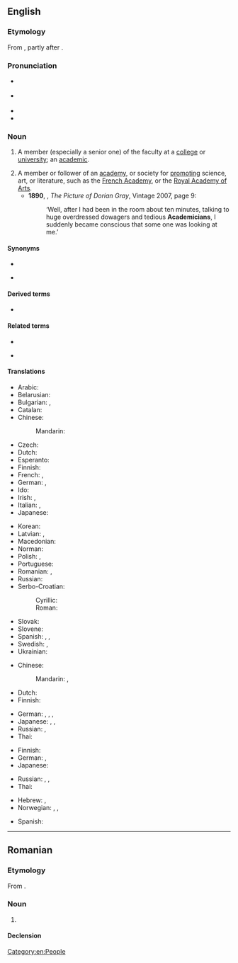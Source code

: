 {{also|Academician}}
==English==

===Etymology===
From {{suffix|en|academic|ian|t2=one skilled in}}, partly after {{der|en|fr|académicien}}.

===Pronunciation===
* {{a|UK}} {{IPA|en|/əˌka.dəˈmɪʃ.n̩/|/ˌa.kə.dəˈmɪʃ.n̩/}}
* {{a|US}} {{IPA|en|/ˌæ.kə.dəˈmɪʃ.n̩/|/əˌkæ.dəˈmɪʃ.n̩/}}
* {{audio|en|LL-Q1860 (eng)-Vininn126-academician.wav|Audio (US)}}
* {{rhymes|en|ɪʃən|s=5}}

===Noun===
{{en-noun}}

# {{lb|en|now|chiefly|US}} A member (especially a senior one) of the faculty at a [[college]] or [[university]]; an [[academic]]. {{defdate|from 17th c.}}
# A member or follower of an [[academy]], or society for [[promoting]] science, art, or literature, such as the [[French Academy]], or the [[w:Royal Academy of Arts|Royal Academy of Arts]]. {{defdate|from 17th c.}}
#* '''1890''', {{w|Oscar Wilde}}, ''The Picture of Dorian Gray'', Vintage 2007, page 9:
#*: ‘Well, after I had been in the room about ten minutes, talking to huge overdressed dowagers and tedious '''Academicians''', I suddenly became conscious that some one was looking at me.’

====Synonyms====
{{rel-top|member of university faculty}}
* {{l|en|academian}}
{{rel-mid}}
* {{l|en|academic}}
{{rel-bottom}}

====Derived terms====
* {{l|en|academicianship}}

====Related terms====
{{rel-top|terms related to academician}}
* {{l|en|academy}}
{{rel-mid}}
* {{l|en|academia}}
{{rel-bottom}}

====Translations====
{{trans-top|member of an academy}}
* Arabic: {{t|ar|أَكَادِيمِيّ|m}}
* Belarusian: {{t|be|акадэ́мік|m}}
* Bulgarian: {{t+|bg|академи́к|m}}, {{t|bg|академи́чка|f}}
* Catalan: {{t+|ca|acadèmic}}
* Chinese:
*: Mandarin: {{t+|cmn|院士|tr=yuànshì|sc=Hani}}
* Czech: {{t|cs|akademik|m}}
* Dutch: {{t|nl|academielid|m}}
* Esperanto: {{t|eo|akademiano}}
* Finnish: {{t+|fi|akateemikko}}
* French: {{t+|fr|académicien|m}}, {{t+|fr|académicienne|f}}
* German: {{t+|de|Akademiker|m}}, {{t+|de|Akademikerin|f}}
* Ido: {{t+|io|akademiano}}
* Irish: {{t|ga|acadamhaí|m}}, {{t|ga|[[ball]] d'[[acadamh]]|m}}
* Italian: {{t+|it|accademico}}, {{t+|it|accademica|f}}
* Japanese: {{t|ja|[[アカデミー]][[会員]]|tr=akademī kaiin}}
{{trans-mid}}
* Korean: {{t|ko|[[학술]] [[위원]]}}
* Latvian: {{t|lv|akadēmiķis|m}}, {{t|lv|akadēmiķe|f}}
* Macedonian: {{t|mk|акаде́мик|m}}
* Norman: {{t|nrf|académicien|m}} {{q|Jersey}}
* Polish: {{t+|pl|akademik|m}}, {{t+|pl|akademiczka|f}}
* Portuguese: {{t+|pt|acadêmico}}
* Romanian: {{t+|ro|academician|m}}, {{t+|ro|academiciană|f}}
* Russian: {{t+|ru|акаде́мик|m}}
* Serbo-Croatian:
*: Cyrillic: {{t|sh|акадѐмик|m}}
*: Roman: {{t+|sh|akadèmik|m}}
* Slovak: {{t|sk|akademik|m}}
* Slovene: {{t|sl|akademik|m}}
* Spanish: {{t+|es|académico|m}}, {{t+|es|académica|f}}, {{t+|es|academista|m|f}}
* Swedish: {{t+|sv|akademiledamot}}, {{t|sv|akademimedlem}}
* Ukrainian: {{t+|uk|акаде́мік|m}}
{{trans-bottom}}

{{trans-top|collegian}}
* Chinese:
*: Mandarin: {{t+|cmn|大學生|sc=Hani}}, {{t+|cmn|大学生|tr=dàxuéshēng|sc=Hani}}
* Dutch: {{t+|nl|academicus|m}}
* Finnish: {{t+|fi|akateemikko}}
{{trans-mid}}
* German: {{t+|de|Akademiker|m}}, {{t+|de|Akademikerin|f}}, {{t+|de|Student|m}}, {{t+|de|Studentin|f}}
* Japanese: {{t+|ja|学生|tr=がくせい, gakusei}}, {{t+|ja|大学生|tr=だいがくせい, gakusei}}, {{t+|ja|学徒|tr=がくと, gakuto}}
* Russian: {{t+|ru|студе́нт|m}}, {{t+|ru|студе́нтка|f}}
* Thai: {{t+|th|นักวิชาการ}}
{{trans-bottom}}

{{trans-top|member faculty}}
* Finnish: {{t+|fi|akateemikko}}
* German: {{t+|de|Akademiker|m}}, {{t+|de|Akademikerin|f}}
* Japanese: {{t+|ja|学者|tr=がくしゃ, gakusha}}
{{trans-mid}}
* Russian: {{t+|ru|преподава́тель|m}}, {{t+|ru|преподава́тельница|f}}, {{t+|ru|профе́ссор|m}}
* Thai: {{t+|th|นักวิชาการ}}
{{trans-bottom}}

{{checktrans-top}}
* Hebrew: {{t-check|he|אקדמאי|m|tr=aqademai}}, {{t-check|he|אקדמאית|f|tr=aqademait}}
* Norwegian: {{t+check|no|akademiker}}, {{t+check|no|medlem|n}}, {{t-check|no|av et akademi}}
{{trans-mid}}
* Spanish: {{t+check|es|académico|m}}
{{trans-bottom}}

[[Category:en:People]]

----

==Romanian==

===Etymology===
From {{bor|ro|fr|académicien}}.

===Noun===
{{ro-noun|m|academicieni|f=academiciană}}

# {{l|en|academician}}

====Declension====
{{ro-noun-m|pl=academicieni}}